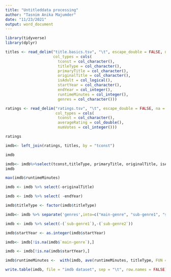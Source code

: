 ```yaml
---
title: "Untitleddata processing"
author: "Tasnim Anika Majumder"
date: "11/23/2021"
output: word_document
---
```



```r
library(tidyverse)
library(dplyr)
```

```r
titles <- read_delim("title.basics.tsv", "\t", escape_double = FALSE, na = "\\N", trim_ws = TRUE, quote='',
                     col_types = cols(
                       tconst = col_character(), 
                       titleType = col_character(),
                       primaryTitle = col_character(),
                       originalTitle = col_character(),
                       isAdult = col_logical(),
                       startYear = col_character(),
                       endYear = col_integer(),                 
                       runtimeMinutes = col_integer(), 
                       genres = col_character()))
```

```r
ratings <- read_delim("ratings.tsv", "\t", escape_double = FALSE, na = "\\N", trim_ws = TRUE, quote='', 
                      col_types = cols(
                       tconst = col_character(),
                       averageRating = col_double(),
                       numVotes = col_integer()))
```

```r
ratings
```
```r
imdb<- left_join(ratings, titles, by = "tconst")
```

```r
imdb
```
```r
imdb<- imdb%>%select(tconst,titleType, primaryTitle, originalTitle, isAdult, startYear, endYear, runtimeMinutes, genres, averageRating, numVotes )
imdb
```
```r
max(imdb$runtimeMinutes)
```

```r
imdb <- imdb %>% select(-originalTitle)
```
```r
imdb <- imdb %>% select( -endYear)
```

```r
imdb$titleType <- factor(imdb$titleType)
```

```r
imdb<- imdb %>% separate('genres',into=c("main-genre", "sub-genre1", "sub-genre2"), sep=",")
```
```r
imdb <- imdb %>% select(-(`sub-genre1`),-(`sub-genre2`))
```

```r
imdb$startYear <- as.integer(imdb$startYear)
```

```r
imdb<- imdb[!is.na(imdb$`main-genre`),]
```

```r
imdb <- imdb[!is.na(imdb$startYear),]
```

```r
imdb$runtimeMinutes <-  with(imdb, ave(runtimeMinutes, titleType, FUN = function(x) replace(x, is.na(x), mean(x, na.rm = TRUE))))
```
```r
write.table(imdb, file = "imdb dataset", sep = "\t", row.names = FALSE)
```

